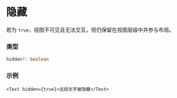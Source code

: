 # 隐藏 

若为 `true`，视图不可见且无法交互，但仍保留在视图层级中并参与布局。

### 类型

```ts
hidden?: boolean
```

### 示例

```tsx
<Text hidden={true}>这段文字被隐藏</Text>
```